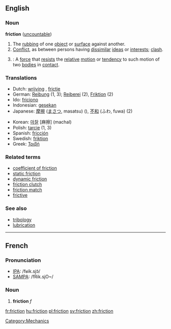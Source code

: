 ==English==

===Noun===
'''friction'''  ([[uncountable]])
# The [[rubbing]] of one [[object]] or [[surface]] against another.
# [[Conflict]], as between persons having [[dissimilar]] [[ideas]] or [[interests]]; [[clash]].
# {{cattag|Physics}}: A [[force]] that [[resist]]s the [[relative]] [[motion]] or [[tendency]] to such motion of two [[bodies]] in [[contact]].

===Translations===

{{top}}
*Dutch: [[wrijving]] {{f}}, [[frictie]] {{f}}
*German: [[Reibung]] {{f}} (1, 3); [[Reiberei]] {{f}} (2), [[Friktion]] {{f}} (2)
*Ido: [[friciono]]
*Indonesian: [[gesek|gesekan]]
*Japanese: [[摩擦]] ([[まさつ]], masatsu) (), [[不和]] (ふわ, fuwa) (2)
{{mid}}
*Korean: [[마찰]] [麻擦] (machal)
*Polish: [[tarcie]] (1, 3) {{n}}
*Spanish: [[fricción]] {{f}}
*Swedish: [[friktion]]
*Greek: [[Τριβή]]
{{bottom}}

===Related terms===
*[[coefficient of friction]]
*[[static friction]]
*[[dynamic friction]]
*[[friction clutch]]
*[[friction match]]
*[[frictive]]
===See also===
*[[tribology]]
*[[lubrication]]
----

==French==

===Pronunciation===
*[[w:IPA|IPA]]: /fʁik.sjɔ̃/
*[[w:SAMPA|SAMPA]]: /fRik.sjO~/

===Noun===
# '''friction''' ''f''

[[Category:Mechanics]]

[[fr:friction]]
[[hu:friction]]
[[pl:friction]]
[[sv:friction]]
[[zh:friction]]